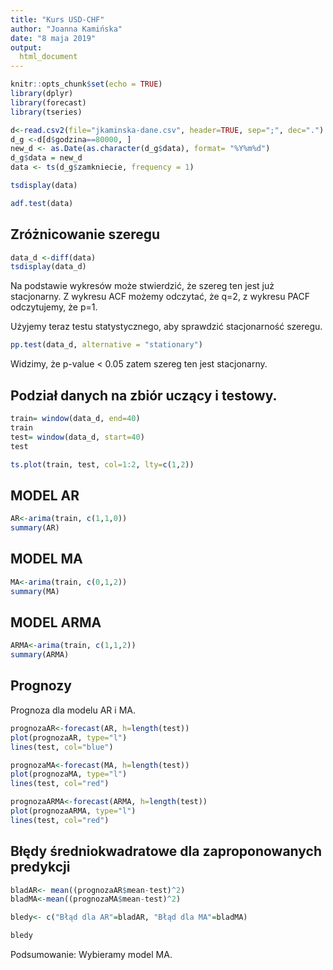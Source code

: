 ```yaml
---
title: "Kurs USD-CHF"
author: "Joanna Kamińska"
date: "8 maja 2019"
output:
  html_document
---
```


```r
knitr::opts_chunk$set(echo = TRUE)
library(dplyr)
library(forecast)
library(tseries)
```

```r
d<-read.csv2(file="jkaminska-dane.csv", header=TRUE, sep=";", dec=".")
d_g <-d[d$godzina==80000, ]
new_d <- as.Date(as.character(d_g$data), format= "%Y%m%d")
d_g$data = new_d
data <- ts(d_g$zamkniecie, frequency = 1)
```

```r
tsdisplay(data)
```

```r
adf.test(data)
```

## Zróżnicowanie szeregu

```r
data_d <-diff(data)
tsdisplay(data_d)
```

Na podstawie wykresów może stwierdzić, że szereg ten jest już stacjonarny. 
Z wykresu ACF możemy odczytać, że q=2, z wykresu PACF odczytujemy, że p=1.

Użyjemy teraz testu statystycznego, aby sprawdzić stacjonarność szeregu.

```r
pp.test(data_d, alternative = "stationary")
```

Widzimy, że p-value < 0.05 zatem szereg ten jest stacjonarny.

## Podział danych na zbiór uczący i testowy.

```r
train= window(data_d, end=40)
train
test= window(data_d, start=40)
test
```

```r
ts.plot(train, test, col=1:2, lty=c(1,2))
```


## MODEL AR

```r
AR<-arima(train, c(1,1,0))
summary(AR)
```

## MODEL MA

```r
MA<-arima(train, c(0,1,2))
summary(MA)
```

## MODEL ARMA

```r
ARMA<-arima(train, c(1,1,2))
summary(ARMA)
```



## Prognozy

Prognoza dla modelu AR i MA.

```r
prognozaAR<-forecast(AR, h=length(test))
plot(prognozaAR, type="l")
lines(test, col="blue")
```


```r
prognozaMA<-forecast(MA, h=length(test))
plot(prognozaMA, type="l")
lines(test, col="red")
```

```r
prognozaARMA<-forecast(ARMA, h=length(test))
plot(prognozaARMA, type="l")
lines(test, col="red")
```



## Błędy średniokwadratowe dla zaproponowanych predykcji

```r
bladAR<- mean((prognozaAR$mean-test)^2)
bladMA<-mean((prognozaMA$mean-test)^2)

bledy<- c("Błąd dla AR"=bladAR, "Błąd dla MA"=bladMA)

bledy
```

Podsumowanie:
Wybieramy model MA.



